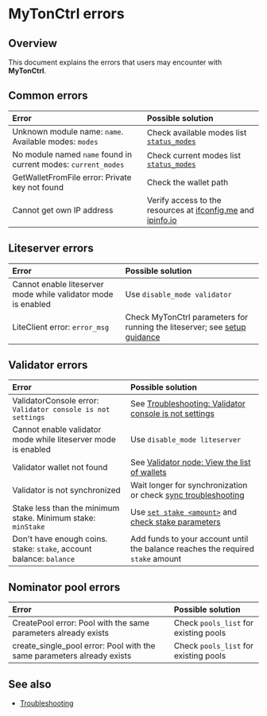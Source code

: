 
# MyTonCtrl errors

## Overview

This document explains the errors that users may encounter with **MyTonCtrl**.

## Common errors

| Error | Possible solution |
|:---------------------------------------------------------------------------|:----------------------------------------------------------------------|
| Unknown module name: `name`. Available modes: `modes` | Check available modes list [`status_modes`](/v3/documentation/infra/nodes/mytonctrl/mytonctrl-overview#status_modes) |
| No module named `name` found in current modes: `current_modes` | Check current modes list [`status_modes`](/v3/documentation/infra/nodes/mytonctrl/mytonctrl-overview#status_modes) |
| GetWalletFromFile error: Private key not found | Check the wallet path |
| Cannot get own IP address | Verify access to the resources at [ifconfig.me](https://ifconfig.me/ip) and [ipinfo.io](https://ipinfo.io/ip) |

## Liteserver errors

| Error | Possible solution |
|:---------------------------------------------------------------------------|:----------------------------------------------------------------------|
| Cannot enable liteserver mode while validator mode is enabled | Use `disable_mode validator` |
| LiteClient error: `error_msg` | Check MyTonCtrl parameters for running the liteserver; see [setup guidance](/v3/guidelines/nodes/running-nodes/liteserver-node) |

## Validator errors

| Error | Possible solution |
|:---------------------------------------------------------------------------|:---------------------------------------------------------------------------------------------------------|
| ValidatorConsole error: `Validator console is not settings` | See [Troubleshooting: Validator console is not settings](/v3/guidelines/nodes/nodes-troubleshooting#validator-console-is-not-settings) |
| Cannot enable validator mode while liteserver mode is enabled | Use `disable_mode liteserver` |
| Validator wallet not found | See [Validator node: View the list of wallets](/v3/guidelines/nodes/running-nodes/validator-node#view-the-list-of-wallets) |
| Validator is not synchronized | Wait longer for synchronization or check [sync troubleshooting](/v3/guidelines/nodes/nodes-troubleshooting#about-no-progress-in-node-synchronization-within-3-hours) |
| Stake less than the minimum stake. Minimum stake: `minStake` | Use [`set stake <amount>`](/v3/guidelines/nodes/running-nodes/validator-node#your-validator-is-ready-to-use) and [check stake parameters](/v3/documentation/network/configs/blockchain-configs#param-17) |
| Don't have enough coins. stake: `stake`, account balance: `balance` | Add funds to your account until the balance reaches the required `stake` amount |

## Nominator pool errors

| Error | Possible solution |
|:---------------------------------------------------------------------------|:----------------------------------------------------------------------|
| CreatePool error: Pool with the same parameters already exists | Check `pools_list` for existing pools |
| create_single_pool error: Pool with the same parameters already exists | Check `pools_list` for existing pools |

## See also

- [Troubleshooting](/v3/guidelines/nodes/nodes-troubleshooting)
<Feedback />
